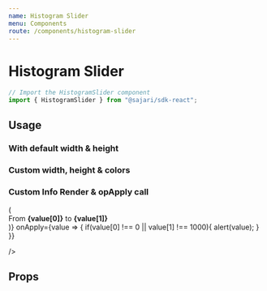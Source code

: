 ```yaml
---
name: Histogram Slider
menu: Components
route: /components/histogram-slider
---
```



# Histogram Slider

```javascript
// Import the HistogramSlider component
import { HistogramSlider } from "@sajari/sdk-react";
```

## Usage

### With default width & height

<Playground>
  <HistogramSlider
    min={0}
    max={1000}
    step={1}
    value={[0, 1000]}
    distance={50}
    data={sampleData}
  />
</Playground>

### Custom width, height & colors

<Playground>
  <HistogramSlider
    colors={{
      in: "#2d8be8",
      out: "#b6d2ef"
    }}
    min={162}
    max={14000}
    step={2}
    value={[162, 14000]}
    distance={1000}
    widthPx={200}
    heightPx={100}
    data={sampleData}
  />
</Playground>

### Custom Info Render & opApply call

<Playground>
  <HistogramSlider    
    min={0}
    max={1000}
    step={1}
    value={[0, 1000]}
    distance={50}
    data={sampleData}
    InfoRenderComponent={({ value }) => (
      <div style={{ marginBottom: "10px" }}>
        From <b>{value[0]}</b> to <b>{value[1]}</b>
      </div>
    )}
    onApply={value => {
      if(value[0] !== 0 || value[1] !== 1000){
        alert(value);
      }
    }}

/>

</Playground>

## Props

<PropsTable of={PropsHistogramSlider} />
